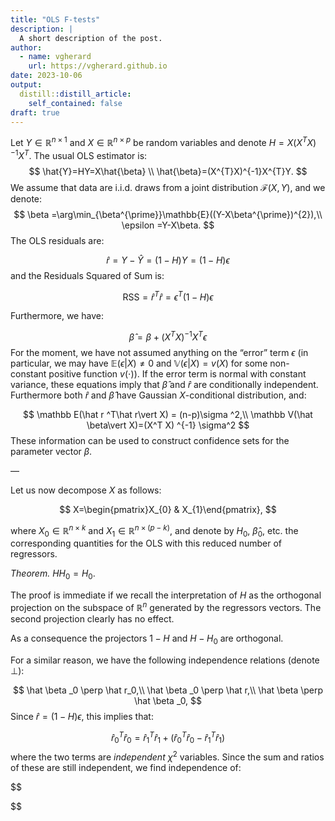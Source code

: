 ```yaml
---
title: "OLS F-tests"
description: |
  A short description of the post.
author:
  - name: vgherard
    url: https://vgherard.github.io
date: 2023-10-06
output:
  distill::distill_article:
    self_contained: false
draft: true
---
```



Let $Y\in\mathbb{R}^{n\times1}$ and $X\in\mathbb{R}^{n\times p}$ be random 
variables and denote $H=X(X^{T}X)^{-1}X^{T}$. The usual OLS estimator is:
$$
\hat{Y}=HY=X\hat{\beta}
\\
\hat{\beta}=(X^{T}X)^{-1}X^{T}Y.
$$
We assume that data are i.i.d. draws from a joint distribution 
$\mathcal{F}(X,Y)$, and we denote:
$$
\beta	=\arg\min_{\beta^{\prime}}\mathbb{E}((Y-X\beta^{\prime})^{2}),\\
\epsilon	=Y-X\beta.
$$
The OLS residuals are:

$$
\hat r = Y-\hat Y=(1-H)Y = (1-H)\epsilon
$$
and the Residuals Squared of Sum is:

$$
\text{RSS}=\hat r^T\hat r=\epsilon^T(1-H)\epsilon
$$

Furthermore, we have:

$$
\hat \beta =\beta + (X^TX)^{-1}X^T\epsilon 
$$
For the moment, we have not assumed anything on the “error” term $\epsilon$ 
(in particular, we may have $\mathbb{E}(\epsilon\vert X)\neq0$ and 
$\mathbb{V}(\epsilon\vert X)=v(X)$ for some non-constant positive function 
$v(\cdot)$).
If the error term is normal with constant variance, these equations imply that 
$\hat \beta$ and $\hat r$ are conditionally independent. 
Furthermore both $\hat r$ and  $\hat \beta$ have Gaussian $X$-conditional 
distribution, and:

$$
\mathbb E(\hat r ^T\hat r\vert X) = (n-p)\sigma ^2,\\
\mathbb V(\hat \beta\vert X)=(X^T X) ^{-1} \sigma^2
$$
These information can be used to construct confidence sets for the parameter 
vector $\beta$.

—

Let us now decompose $X$ as follows:

$$
X=\begin{pmatrix}X_{0} & X_{1}\end{pmatrix},
$$ 

where $X_{0}\in\mathbb{R}^{n\times k}$ and $X_{1}\in\mathbb{R}^{n\times(p-k)}$,
and denote by $H_0$, $\hat \beta _0$, etc. the corresponding quantities for the
OLS with this reduced number of regressors.


*Theorem.* $H H_0 = H_0$.

The proof is immediate if we recall the interpretation of $H$ as the orthogonal
projection on the subspace of $\mathbb R ^n$ generated by the regressors 
vectors. The second projection clearly has no effect.

As a consequence the projectors $1-H$ and $H-H_0$ are orthogonal.

For a similar reason, we have the following independence relations (denote $\perp$):

$$
\hat \beta _0 \perp \hat r_0,\\
\hat \beta _0 \perp \hat r,\\
\hat \beta \perp \hat \beta _0, 
$$
Since $\hat r = (1-H) \epsilon$, this implies that:

$$
\hat r_0 ^T \hat r_0 = \hat r_1^T\hat r_1+(\hat r_0^T\hat r_0-\hat r_1^T\hat r_1)
$$
where the two terms are *independent* $\chi ^2$ variables. Since the sum and
ratios of these are still independent, we find independence of:

$$

$$
